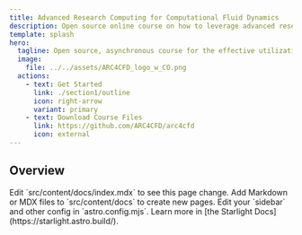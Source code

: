 ```yaml
---
title: Advanced Research Computing for Computational Fluid Dynamics
description: Open source online course on how to leverage advanced research computing resources to solve computational fluid dynamics problems.
template: splash
hero:
  tagline: Open source, asynchronous course for the effective utilization of modern Advanced research computing resources for CFD
  image:
    file: ../../assets/ARC4CFD_logo_w_CO.png
  actions:
    - text: Get Started
      link: ./section1/outline
      icon: right-arrow
      variant: primary
    - text: Download Course Files
      link: https://github.com/ARC4CFD/arc4cfd
      icon: external
---
```



## Overview

<CardGrid stagger>
	<Card title="Update content" icon="pencil">
		Edit `src/content/docs/index.mdx` to see this page change.
	</Card>
	<Card title="Add new content" icon="add-document">
		Add Markdown or MDX files to `src/content/docs` to create new pages.
	</Card>
	<Card title="Configure your site" icon="setting">
		Edit your `sidebar` and other config in `astro.config.mjs`.
	</Card>
	<Card title="Read the docs" icon="open-book">
		Learn more in [the Starlight Docs](https://starlight.astro.build/).
	</Card>
</CardGrid>

<div>
	<License />
</div>
